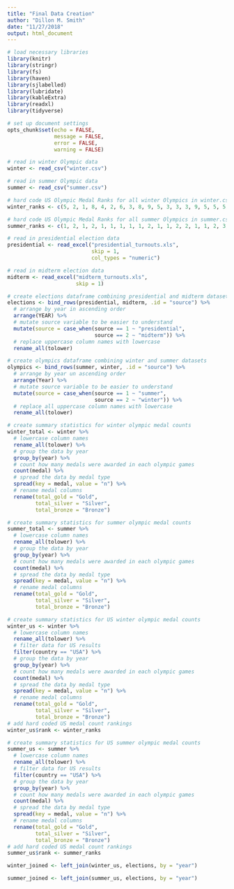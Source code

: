 ```yaml
---
title: "Final Data Creation"
author: "Dillon M. Smith"
date: "11/27/2018"
output: html_document
---
```


```r
# load necessary libraries
library(knitr)
library(stringr)
library(fs)
library(haven)
library(sjlabelled)
library(lubridate)
library(kableExtra)
library(readxl)
library(tidyverse)

# set up document settings
opts_chunk$set(echo = FALSE,
               message = FALSE,
               error = FALSE,
               warning = FALSE)
```

```r
# read in winter Olympic data
winter <- read_csv("winter.csv")

# read in summer Olympic data
summer <- read_csv("summer.csv")

# hard code US Olympic Medal Ranks for all winter Olympics in winter.csv
winter_ranks <- c(5, 2, 1, 8, 4, 2, 6, 3, 8, 9, 5, 3, 3, 3, 9, 5, 5, 5, 3, 2, 3, 4)

# hard code US Olympic Medal Ranks for all summer Olympics in summer.csv
summer_ranks <- c(1, 2, 1, 2, 1, 1, 1, 1, 1, 2, 1, 1, 2, 2, 1, 1, 2, 3, 1, 3, 2, 1, 1, 1, 2, 1)

# read in presidential election data
presidential <- read_excel("presidential_turnouts.xls", 
                           skip = 1,
                           col_types = "numeric")

# read in midterm election data
midterm <- read_excel("midterm_turnouts.xls",
                      skip = 1)
```

```r
# create elections dataframe combining presidential and midterm datasets
elections <- bind_rows(presidential, midterm, .id = "source") %>% 
  # arrange by year in ascending order
  arrange(YEAR) %>% 
  # mutate source variable to be easier to understand
  mutate(source = case_when(source == 1 ~ "presidential",
                            source == 2 ~ "midterm")) %>%
  # replace uppercase column names with lowercase
  rename_all(tolower)

# create olympics dataframe combining winter and summer datasets
olympics <- bind_rows(summer, winter, .id = "source") %>% 
  # arrange by year un ascending order
  arrange(Year) %>% 
  # mutate source variable to be easier to understand
  mutate(source = case_when(source == 1 ~ "summer",
                            source == 2 ~ "winter")) %>% 
  # replace all uppercase column names with lowercase
  rename_all(tolower)

# create summary statistics for winter olympic medal counts
winter_total <- winter %>% 
  # lowercase column names
  rename_all(tolower) %>% 
  # group the data by year
  group_by(year) %>% 
  # count how many medals were awarded in each olympic games
  count(medal) %>% 
  # spread the data by medal type
  spread(key = medal, value = "n") %>% 
  # rename medal columns
  rename(total_gold = "Gold",
         total_silver = "Silver",
         total_bronze = "Bronze")

# create summary statistics for summer olympic medal counts
summer_total <- summer %>% 
  # lowercase column names
  rename_all(tolower) %>% 
  # group the data by year
  group_by(year) %>% 
  # count how many medals were awarded in each olympic games
  count(medal) %>% 
  # spread the data by medal type
  spread(key = medal, value = "n") %>% 
  # rename medal columns
  rename(total_gold = "Gold",
         total_silver = "Silver",
         total_bronze = "Bronze")

# create summary statistics for US winter olympic medal counts
winter_us <- winter %>% 
  # lowercase column names
  rename_all(tolower) %>% 
  # filter data for US results
  filter(country == "USA") %>% 
  # group the data by year
  group_by(year) %>% 
  # count how many medals were awarded in each olympic games
  count(medal) %>% 
  # spread the data by medal type
  spread(key = medal, value = "n") %>% 
  # rename medal columns
  rename(total_gold = "Gold",
         total_silver = "Silver",
         total_bronze = "Bronze")
# add hard coded US medal count rankings
winter_us$rank <- winter_ranks

# create summary statistics for US summer olympic medal counts
summer_us <- summer %>% 
  # lowercase column names
  rename_all(tolower) %>% 
  # filter data for US results
  filter(country == "USA") %>% 
  # group the data by year
  group_by(year) %>% 
  # count how many medals were awarded in each olympic games
  count(medal) %>% 
  # spread the data by medal type
  spread(key = medal, value = "n") %>% 
  # rename medal columns
  rename(total_gold = "Gold",
         total_silver = "Silver",
         total_bronze = "Bronze")
# add hard coded US medal count rankings
summer_us$rank <- summer_ranks

winter_joined <- left_join(winter_us, elections, by = "year")

summer_joined <- left_join(summer_us, elections, by = "year")
```

